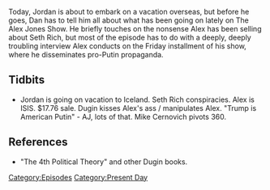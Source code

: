 {{DEFAULTSORT:
    #_EPISODE_0071:August 4, 2017
}}{{Episode
    | title             = August 4, 2017
    | caption           = Listen to this episode on [https://knowledgefight.libsyn.com/knowledge-fight-august-4-2017 Libsyn] [https://open.spotify.com/episode/32XmyG6qaAHT2PWDWoWNVs Spotify]
    | episodeNumber     = 71
    | length            = 02:28:51
    | airDate           = August 7, 2017
    | coverageStartDate = August 3, 2017
    | coverageEndDate   = August 4, 2017
    | episodeType       = [[:Category:Present Day|Present Day]]
    | appearance        = [[Aleksandr Dugin]], [[Mike Cernovich]]
    | beverage          = Boone's Farm & PBR
    | oocDrop           = Alex is still mad about Jon Oliver
    | previousEpisode   = [[70: Sep 29- Oct 3, 2015]]
    | nextEpisode       = [[72: August 9, 2017]]
}}

{{Stub}}

Today, Jordan is about to embark on a vacation overseas, but before he goes, Dan has to tell him all about what has been going on lately on The Alex Jones Show. He briefly touches on the nonsense Alex has been selling about Seth Rich, but most of the episode has to do with a deeply, deeply troubling interview Alex conducts on the Friday installment of his show, where he disseminates pro-Putin propaganda.

==Tidbits==

*Jordan is going on vacation to Iceland. Seth Rich conspiracies. Alex is ISIS. $17.76 sale. Dugin kisses Alex's ass / manipulates Alex. "Trump is American Putin" - AJ, lots of that. Mike Cernovich pivots 360.

==References==

*"The 4th Political Theory" and other Dugin books.

[[Category:Episodes]]
[[Category:Present Day]]
